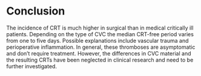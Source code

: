 # Conclusion

The incidence of CRT is much higher in surgical than in medical critically ill patients.
Depending on the type of CVC the median CRT-free period varies from one to five days.
Possible explanations include vascular trauma and perioperative inflammation.
In general, these thromboses are asymptomatic and don't require treatment.
However, the differences in CVC material and the resulting CRTs have been neglected in clinical research and need to be further investigated.
